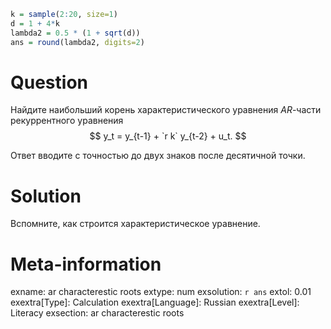 ```r
k = sample(2:20, size=1)
d = 1 + 4*k 
lambda2 = 0.5 * (1 + sqrt(d))
ans = round(lambda2, digits=2)
```

Question
========

Найдите наибольший корень характеристического уравнения $AR$-части рекуррентного уравнения 
$$
y_t = y_{t-1} + `r k` y_{t-2} + u_t.
$$

Ответ вводите с точностью до двух знаков после десятичной точки. 

Solution
========

Вспомните, как строится характеристическое уравнение.

Meta-information
================
exname: ar characterestic roots
extype: num
exsolution: `r ans`
extol: 0.01
exextra[Type]: Calculation
exextra[Language]: Russian
exextra[Level]: Literacy
exsection: ar characterestic roots
